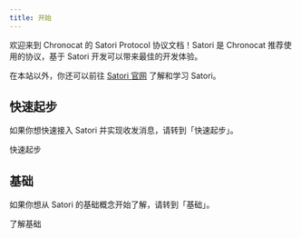 ```yaml
---
title: 开始
---
```



<AreaDevelop />

欢迎来到 Chronocat 的 Satori Protocol 协议文档！Satori 是 Chronocat
推荐使用的协议，基于 Satori 开发可以带来最佳的开发体验。

在本站以外，你还可以前往 [Satori 官网](https://satori.js.org/zh-CN/) 了解和学习 Satori。

## 快速起步

如果你想快速接入 Satori 并实现收发消息，请转到「快速起步」。

<Link
  className="button button--secondary button--lg"
  to="/develop/satori/quickstart"
>
  <span>快速起步</span>
</Link>

## 基础

如果你想从 Satori 的基础概念开始了解，请转到「基础」。

<Link
  className="button button--secondary button--lg"
  to="/develop/satori/fundamentals"
>
  <span>了解基础</span>
</Link>
